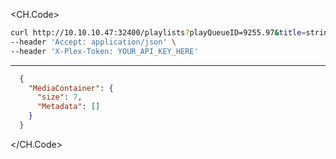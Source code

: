 
<CH.Code>
```bash Example Request
curl http://10.10.10.47:32400/playlists?playQueueID=9255.97&title=string&uri=string \
--header 'Accept: application/json' \
--header 'X-Plex-Token: YOUR_API_KEY_HERE'
```
---

```json Example Response
  {
    "MediaContainer": {
      "size": 7,
      "Metadata": []
    }
  }
```
</CH.Code>
